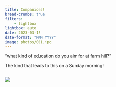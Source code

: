 ```yaml
---
title: Companions!
bread-crumbs: true
filters:
    - lightbox
lightbox: auto
date: 2023-03-12
date-format: "MMM YYYY"
image: photos/001.jpg
---
```


"what kind of education do you aim for at farm hill?"

The kind that leads to this on a Sunday morning!

::: {style="display: grid;grid-template-columns: repeat(auto-fill, minmax(250px, 1fr));grid-gap: 1em;"}


![](photos/001.jpg){group="my-gallery"}

:::
